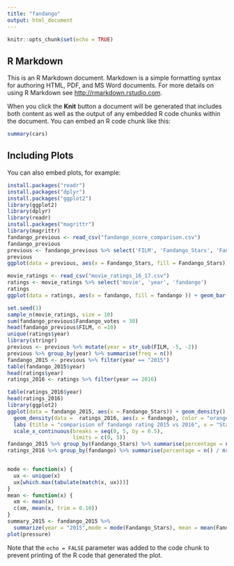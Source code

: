 ---
title: "fandango"
output: html_document
---

```{r setup, include=FALSE}
knitr::opts_chunk$set(echo = TRUE)
```

## R Markdown

This is an R Markdown document. Markdown is a simple formatting syntax for authoring HTML, PDF, and MS Word documents. For more details on using R Markdown see <http://rmarkdown.rstudio.com>.

When you click the **Knit** button a document will be generated that includes both content as well as the output of any embedded R code chunks within the document. You can embed an R code chunk like this:

```{r cars}
summary(cars)
```

## Including Plots

You can also embed plots, for example:

```{r pressure, echo=FALSE}
install.packages("readr")
install.packages("dplyr")
install.packages("ggplot2")
library(ggplot2)
library(dplyr)
library(readr)
install.packages("magrittr")
library(magrittr)
fandango_previous <- read_csv("fandango_score_comparison.csv")
fandango_previous
previous <- fandango_previous %>% select('FILM', 'Fandango_Stars', 'Fandango_Ratingvalue', 'Fandango_votes', 'Fandango_Difference')
previous
ggplot(data = previous, aes(x = Fandango_Stars, fill = Fandango_Stars)) + geom_bar()

movie_ratings <- read_csv("movie_ratings_16_17.csv")
ratings <- movie_ratings %>% select('movie', 'year', 'fandango')
ratings
ggplot(data = ratings, aes(x = fandango, fill = fandango )) + geom_bar()

set.seed(1)
sample_n(movie_ratings, size = 10)
sum(fandango_previous$Fandango_votes < 30)
head(fandango_previous$FILM, n =10)
unique(ratings$year)
library(stringr)
previous <- previous %>% mutate(year = str_sub(FILM, -5, -2))
previous %>% group_by(year) %>% summarise(freq = n()) 
fandango_2015 <- previous %>% filter(year == "2015")
table(fandango_2015$year)
head(ratings$year)
ratings_2016 <- ratings %>% filter(year == 2016)

table(ratings_2016$year)
head(ratings_2016)
library(ggplot2)
ggplot(data = fandango_2015, aes(x = Fandango_Stars)) + geom_density() + 
  geom_density(data =  ratings_2016, aes(x = fandango), color = "orange") + 
  labs (title = "comparision of fandango rating 2015 vs 2016", x = "Stars" , y = "density") +
  scale_x_continuous(breaks = seq(0, 5, by = 0.5), 
                     limits = c(0, 5))
fandango_2015 %>% group_by(Fandango_Stars) %>% summarise(percentage = n() / nrow(fandango_2015) * 100)
ratings_2016 %>% group_by(fandango) %>% summarise(percentage = n() / nrow(ratings_2016) * 100)


mode <- function(x) {
  ux <- unique(x)
  ux[which.max(tabulate(match(x, ux)))]
}
mean <- function(x) {
  xm <- mean(x)
  c(xm, mean(x, trim = 0.10))
}
summary_2015 <- fandango_2015 %>% 
  summarize(year = "2015",mode = mode(Fandango_Stars), mean = mean(Fandango_Stars))
plot(pressure)
```


Note that the `echo = FALSE` parameter was added to the code chunk to prevent printing of the R code that generated the plot.
